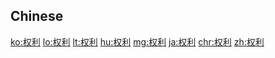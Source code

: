 {{also|權利}}
==Chinese==
{{zh-see|權利}}

[[ko:权利]]
[[lo:权利]]
[[lt:权利]]
[[hu:权利]]
[[mg:权利]]
[[ja:权利]]
[[chr:权利]]
[[zh:权利]]